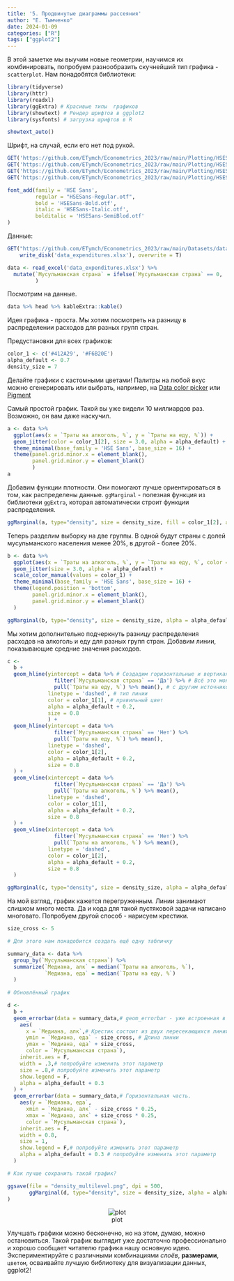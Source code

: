 ```yaml
---
title: '5. Продвинутые диаграммы рассеяния'
author: "Е. Тымченко"
date: 2024-01-09
categories: ["R"]
tags: ["ggplot2"]
---
```


В этой заметке мы выучим новые геометрии, научимся их комбинировать, попробуем разнообразить скучнейший тип графика - `scatterplot`. Нам понадобятся библиотеки:

```r
library(tidyverse)
library(httr)
library(readxl)
library(ggExtra) # Красивые типы  графиков
library(showtext) # Рендер шрифтов в ggplot2
library(sysfonts) # загрузка шрифтов в R

showtext_auto()
```

Шрифт, на случай, если его нет под рукой.

```r
GET('https://github.com/ETymch/Econometrics_2023/raw/main/Plotting/HSESans-Regular.otf', write_disk('HSESans-Regular.otf', overwrite = T))
GET('https://github.com/ETymch/Econometrics_2023/raw/main/Plotting/HSESans-Bold.otf', write_disk('HSESans-Bold.otf', overwrite = T))
GET('https://github.com/ETymch/Econometrics_2023/raw/main/Plotting/HSESans-Italic.otf', write_disk('HSESans-Italic.otf', overwrite = T))
GET('https://github.com/ETymch/Econometrics_2023/raw/main/Plotting/HSESans-SemiBold.otf', write_disk('HSESans-SemiBlod.otf', overwrite = T))
```

```r
font_add(family = 'HSE Sans',
         regular = "HSESans-Regular.otf",
         bold = 'HSESans-Bold.otf',
         italic = 'HSESans-Italic.otf',
         bolditalic = 'HSESans-SemiBlod.otf'
)
```

Данные:

```r

GET("https://github.com/ETymch/Econometrics_2023/raw/main/Datasets/data_expenditures.xlsx",
    write_disk('data_expenditures.xlsx'), overwrite = T)

data <- read_excel('data_expenditures.xlsx') %>%
  mutate(`Мусульманская страна` = ifelse(`Мусульманская страна` == 0, 'Нет', 'Да')
         )
```

Посмотрим на данные.

```r
data %>% head %>% kableExtra::kable()
```

Идея графика - проста. Мы хотим посмотреть на разницу в распределении расходов для разных групп стран.

Предустановки для всех графиков:

```r
color_1 <- c('#412A29', '#F6B20E')
alpha_default <- 0.7
density_size = 7
```

Делайте графики с кастомными цветами! Палитры на любой вкус можно сгенерировать или выбрать, например, на [Data color picker](https://www.learnui.design/tools/data-color-picker.html) или [Pigment](https://pigment.shapefactory.co/)

Самый простой график. Такой вы уже видели 10 миллиардов раз. Возможно, он вам даже наскучил.

```r
a <- data %>%
  ggplot(aes(x = `Траты на алкоголь, %`, y = `Траты на еду, %`)) +
  geom_jitter(color = color_1[2], size = 3.0, alpha = alpha_default) +
  theme_minimal(base_family = 'HSE Sans', base_size = 16) +
  theme(panel.grid.minor.x = element_blank(),
        panel.grid.minor.y = element_blank()
        )
a
```

Добавим функции плотности. Они помогают лучше ориентироваться в том, как распределены данные. `ggMarginal` - полезная функция из библиотеки `ggExtra`, которая автоматически строит функции распределения.

```r
ggMarginal(a, type="density", size = density_size, fill = color_1[2], alpha = alpha_default, color = NA) # Поэкспериментируйте. Вместо type = 'density' выберите type = 'histogram'. Выберите цвет границы color = 'black'.
```

Теперь разделим выборку на две группы. В одной будут страны с долей мусульманского населения менее 20%, в другой - более 20%.

```r
b <- data %>%
  ggplot(aes(x = `Траты на алкоголь, %`, y = `Траты на еду, %`, color = `Мусульманская страна`, fill = `Мусульманская страна`)) +
  geom_jitter(size = 3.0, alpha = alpha_default) +
  scale_color_manual(values = color_1) +
  theme_minimal(base_family = 'HSE Sans', base_size = 16) +
  theme(legend.position = 'bottom',
        panel.grid.minor.x = element_blank(),
        panel.grid.minor.y = element_blank()
  )

ggMarginal(b, type="density", size = density_size, alpha = alpha_default, groupFill = T, color = NA)
```

Мы хотим дополнительно подчеркнуть разницу распределения расходов на алкоголь и еду для разных групп стран. Добавим линии, показывающие средние значения расходов.

```r
c <- 
  b + 
  geom_hline(yintercept = data %>% # Создадим горизонтальные и вертикальные линии, показывающие средние значения трат на еду и на алкоголь
               filter(`Мусульманская страна` == 'Да') %>% # Всё это можно сделать не создавая дополнительных таблиц, а просто добавив слой
               pull(`Траты на еду, %`) %>% mean(), # с другим источником данных, которые вы обработали уже внутри графика
             linetype = 'dashed', # тип линии
             color = color_1[1], # правильный цвет
             alpha = alpha_default + 0.2,
             size = 0.8
             ) +
  geom_hline(yintercept = data %>%
               filter(`Мусульманская страна` == 'Нет') %>%
               pull(`Траты на еду, %`) %>% mean(),
             linetype = 'dashed',
             color = color_1[2],
             alpha = alpha_default + 0.2,
             size = 0.8
  ) +
  geom_vline(xintercept = data %>%
               filter(`Мусульманская страна` == 'Да') %>%
               pull(`Траты на алкоголь, %`) %>% mean(),
             linetype = 'dashed',
             color = color_1[1],
             alpha = alpha_default + 0.2,
             size = 0.8
  ) +
  geom_vline(xintercept = data %>%
               filter(`Мусульманская страна` == 'Нет') %>%
               pull(`Траты на алкоголь, %`) %>% mean(),
             linetype = 'dashed',
             color = color_1[2],
             alpha = alpha_default + 0.2,
             size = 0.8
  )

ggMarginal(c, type="density", size = density_size, alpha = alpha_default, groupFill = T, color = NA)
```

На мой взгляд, график кажется перегруженным. Линии занимают слишком много места. Да и кода для такой пустяковой задачи написано многовато. Попробуем другой способ - нарисуем крестики.

```r
size_cross <- 5

# Для этого нам понадобится создать ещё одну табличку

summary_data <- data %>% 
  group_by(`Мусульманская страна`) %>%
  summarize(`Медиана, алк` = median(`Траты на алкоголь, %`),
            `Медиана, еда` = median(`Траты на еду, %`)
  )
  
# Обновлённый график

d <- 
  b +
  geom_errorbar(data = summary_data,# geom_errorbar - уже встроенная в ggplot2 функция. Она очень гибкая и помогает строить крестики разных форм, с разными содержательными смыслами.
    aes(
      x = `Медиана, алк`,# Крестик состоит из двух пересекающихся линий. Первая - вертикальная. Её центр - x
      ymin = `Медиана, еда` - size_cross, # Длина линии
      ymax = `Медиана, еда` + size_cross,
      color = `Мусульманская страна`),
    inherit.aes = F,
    width = .3,# попробуйте изменить этот параметр
    size = .8,# попробуйте изменить этот параметр
    show.legend = F,
    alpha = alpha_default + 0.3
  ) +
  geom_errorbar(data = summary_data,# Горизонтальная часть.
    aes(y = `Медиана, еда`,
      xmin = `Медиана, алк` - size_cross * 0.25,
      xmax = `Медиана, алк` + size_cross * 0.25,
      color = `Мусульманская страна`),
    inherit.aes = F,
    width = 0.8,
    size = 1,
    show.legend = F,# попробуйте изменить этот параметр
    alpha = alpha_default + 0.3 # попробуйте изменить этот параметр
  )

# Как лучше сохранить такой график?

ggsave(file = "density_multilevel.png", dpi = 500,
       ggMarginal(d, type="density", size = density_size, alpha = alpha_default, groupFill = T, color = NA),
)
```

<center>

![plot](https://github.com/ETymch/Econometrics_2023/blob/main/Pics/density_multilevel_1.png?raw=true)

</center>

Улучшать графики можно бесконечно, но на этом, думаю, можно остановиться. Такой график выглядит уже достаточно профессионально и хорошо сообщает читателю графика нашу основную идею. Экспериментируйте с различными комбинациями *слоёв*, **размерами**, `цветом`, осваивайте лучшую библиотеку для визуализации данных, ggplot2!
